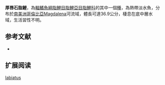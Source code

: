 {{Speciesbox
| status = NE
| status_system = IUCN3.1
| image = 
| genus = Brycon
| species = labiatus
| authority = [[Steindachner|Steindachner]], 1879
| synonyms = 
}}
'''厚唇石脂鯉'''，為[[輻鰭魚綱|輻鰭魚綱]][[脂鯉目|脂鯉目]][[脂鯉亞目|脂鯉亞目]][[脂鯉科|脂鯉科]]的其中一個[[種|種]]，為熱帶淡水魚，分布於[[南美洲|南美洲]][[哥倫比亞|哥倫比亞]]Magdalena河流域，體長可達36.9公分，棲息在底中層水域，生活習性不明。

==参考文献==
{{refbegin}}
*{{FishBase_species|genus=Brycon|species=labiatus|year=2013|month=11}}
{{refend}}

== 扩展阅读 ==
{{refbegin}}
{{wikispecies-inline|Brycon labiatus|厚唇石脂鯉}}
{{refend}}
{{Taxonbar|from=Q5599883}}

[[Category:石脂鯉屬|labiatus]]


{{魚類小作品}}